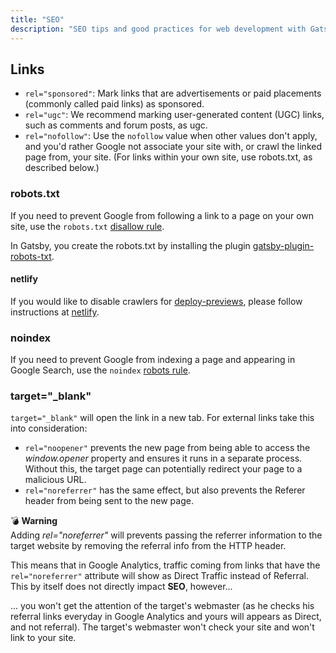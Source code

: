 ```yaml
---
title: "SEO"
description: "SEO tips and good practices for web development with Gatsby"
---
```


## Links

- `rel="sponsored"`: Mark links that are advertisements or paid placements (commonly called paid links) as sponsored.
- `rel="ugc"`: We recommend marking user-generated content (UGC) links, such as comments and forum posts, as ugc.
- `rel="nofollow"`: Use the `nofollow` value when other values don't apply, and you'd rather Google not associate your site with, or crawl the linked page from, your site. (For links within your own site, use robots.txt, as described below.)

### robots.txt

If you need to prevent Google from following a link to a page on your own site, use the `robots.txt` <a href="https://support.google.com/webmasters/answer/6062596" target="_blank">disallow rule</a>.

In Gatsby, you create the robots.txt by installing the plugin <a href="https://www.gatsbyjs.org/packages/gatsby-plugin-robots-txt" target="_blank">gatsby-plugin-robots-txt</a>.

#### netlify

If you would like to disable crawlers for <a href="https://www.netlify.com/blog/2016/07/20/introducing-deploy-previews-in-netlify" target="_blank">deploy-previews</a>, please follow instructions at <a href="https://www.gatsbyjs.org/packages/gatsby-plugin-robots-txt/#netlify" target="_blank">netlify</a>.

### noindex

If you need to prevent Google from indexing a page and appearing in Google Search, use the `noindex` <a href="https://support.google.com/webmasters/answer/93710" target="_blank">robots rule</a>.  

### target="_blank"

`target="_blank"` will open the link in a new tab. For external links take this into consideration:

- `rel="noopener"` prevents the new page from being able to access the 
*window.opener* property and ensures it runs in a separate process. 
Without this, the target page can potentially redirect your page to a malicious URL.
- `rel="noreferrer"` has the same effect, but also prevents the Referer 
header from being sent to the new page.

<Message variant='warning'>
  💣 <b>Warning</b> <br/>
  Adding <i>rel="noreferrer"</i> will prevents passing the referrer information to the target website by removing the referral info from the HTTP header.
</Message>

This means that in Google Analytics, traffic coming from links that have the `rel="noreferrer"` attribute will show as Direct Traffic instead of Referral. This by itself does not directly impact <strong>SEO</strong>, however...

<Message variant='info'>
  ... you won't get the attention of the target's webmaster (as he checks his referral links everyday in Google Analytics and yours will appears as Direct, and not referral). The target's webmaster won't check your site and won't link to your site.
</Message>
